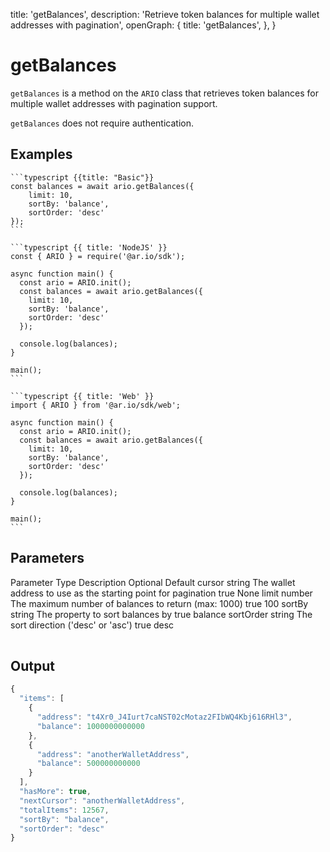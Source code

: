 
  title: 'getBalances',
  description:
    'Retrieve token balances for multiple wallet addresses with pagination',
  openGraph: {
    title: 'getBalances',
  },
}

# getBalances

`getBalances` is a method on the `ARIO` class that retrieves token balances for multiple wallet addresses with pagination support.

`getBalances` does not require authentication.

## Examples

<CodeGroup title="getBalances">

    ```typescript {{title: "Basic"}}
    const balances = await ario.getBalances({
        limit: 10,
        sortBy: 'balance',
        sortOrder: 'desc'
    });
    ```

    ```typescript {{ title: 'NodeJS' }}
    const { ARIO } = require('@ar.io/sdk');

    async function main() {
      const ario = ARIO.init();
      const balances = await ario.getBalances({
        limit: 10,
        sortBy: 'balance',
        sortOrder: 'desc'
      });

      console.log(balances);
    }

    main();
    ```

    ```typescript {{ title: 'Web' }}
    import { ARIO } from '@ar.io/sdk/web';

    async function main() {
      const ario = ARIO.init();
      const balances = await ario.getBalances({
        limit: 10,
        sortBy: 'balance',
        sortOrder: 'desc'
      });

      console.log(balances);
    }

    main();
    ```

</CodeGroup>

## Parameters

<Table>
  <Table.Head>
    <Table.Row>
      <Table.Header>Parameter</Table.Header>
      <Table.Header>Type</Table.Header>
      <Table.Header>Description</Table.Header>
      <Table.Header>Optional</Table.Header>
      <Table.Header>Default</Table.Header>
    </Table.Row>
  </Table.Head>
  <Table.Body>
    <Table.Row>
      <Table.Cell className="font-semibold">cursor</Table.Cell>
      <Table.Cell>string</Table.Cell>
      <Table.Cell>
        The wallet address to use as the starting point for pagination
      </Table.Cell>
      <Table.Cell>true</Table.Cell>
      <Table.Cell>None</Table.Cell>
    </Table.Row>
    <Table.Row>
      <Table.Cell className="font-semibold">limit</Table.Cell>
      <Table.Cell>number</Table.Cell>
      <Table.Cell>
        The maximum number of balances to return (max: 1000)
      </Table.Cell>
      <Table.Cell>true</Table.Cell>
      <Table.Cell>100</Table.Cell>
    </Table.Row>
    <Table.Row>
      <Table.Cell className="font-semibold">sortBy</Table.Cell>
      <Table.Cell>string</Table.Cell>
      <Table.Cell>The property to sort balances by</Table.Cell>
      <Table.Cell>true</Table.Cell>
      <Table.Cell>balance</Table.Cell>
    </Table.Row>
    <Table.Row>
      <Table.Cell className="font-semibold">sortOrder</Table.Cell>
      <Table.Cell>string</Table.Cell>
      <Table.Cell>The sort direction ('desc' or 'asc')</Table.Cell>
      <Table.Cell>true</Table.Cell>
      <Table.Cell>desc</Table.Cell>
    </Table.Row>
  </Table.Body>
</Table>

## Output

```js
{
  "items": [
    {
      "address": "t4Xr0_J4Iurt7caNST02cMotaz2FIbWQ4Kbj616RHl3",
      "balance": 1000000000000
    },
    {
      "address": "anotherWalletAddress",
      "balance": 500000000000
    }
  ],
  "hasMore": true,
  "nextCursor": "anotherWalletAddress",
  "totalItems": 12567,
  "sortBy": "balance",
  "sortOrder": "desc"
}
```
